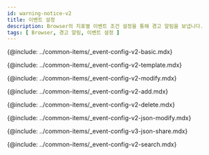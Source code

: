 ```yaml
---
id: warning-notice-v2
title: 이벤트 설정
description: Browser의 지표별 이벤트 조건 설정을 통해 경고 알림을 보냅니다.
tags: [ Browser, 경고 알림, 이벤트 설정 ]
---
```


{@include: ../common-items/_event-config-v2-basic.mdx}

<!--기본 이벤트 템플릿-->
{@include: ../common-items/_event-config-v2-template.mdx} 

<!--이벤트 수정하기-->
{@include: ../common-items/_event-config-v2-modify.mdx} 

<!--이벤트 추가하기-->
{@include: ../common-items/_event-config-v2-add.mdx}

<!--이벤트 삭제하기-->
{@include: ../common-items/_event-config-v2-delete.mdx}

<!--JSON 형식으로 수정하기-->
{@include: ../common-items/_event-config-v2-json-modify.mdx} 

<!--JSON 파일로 공유하기-->
{@include: ../common-items/_event-config-v3-json-share.mdx}

<!--이벤트 검색하기-->
{@include: ../common-items/_event-config-v2-search.mdx}